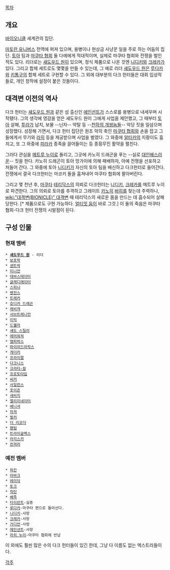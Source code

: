 [[목차]]
== 개요 ==
[[바이오니클]] 세계관의 집단. 

[[마토란 유니버스]] 전역에 퍼져 있으며, 용병이나 현상금 사냥꾼 일을 주로 하는 어둠의 집단. [[토아]] 팀과  [[마쿠타 협회]] 둘 다에에게 적대적이며, 실제로 마쿠타 협회와 전쟁을 벌인 적도 있다. 리더로는 [[섀도우드 원]]이 있으며, 정식 제품으로 나온 것엔 [[니디키]]와 [[크레카]]가 있다. 그리고 합체 세트로도 몇몇을 만들 수 있는데, 그 예로 리더 [[섀도우드 원]]은 [[루다카]]와 [[키통구]]의 합체 세트로 구현할 수 있다. 그 외에 대부분의 다크 헌터들은 대회 입상작들로, 개인 창작에 설정이 붙은 것들이다. 

== 대격변 이전의 역사 ==
다크 헌터는 [[섀도우드 원]]과 같은 섬 출신인 [[에인션트]]가 스스로를 용병으로 내세우며 시작됐다. 그의 생각에 영감을 얻은 섀도우드 원이 그에게 사업을 제안했고, 그 때부터 [[토아]] 살해, [[투라가]] 납치, 보물 --닌자-- 약탈 등 --[[천하의 개쌍놈들]]-- 악당 짓을 일삼으며 성장했다. 성장해 가면서, 다크 헌터 집단은 원조 악의 축인 [[마쿠타 협회]]와 손을 잡고 그들에게서 무기와 [[라히]] 등을 제공받으며 사업을 벌였다. 그 와중에 [[알타카]]의 지팡이도 훔치고, 또 그 와중에 [[피라카]] 종족을 끌어들이는 등 종횡무진 활약을 펼친다. 

그러다 관심을 [[메트루 누이]]로 돌리고, 그곳에 카노히 드래곤을 푸는 --실로 [[대인배]]스러운-- 짓을 한다. 카노히 드래곤이 토아 망가이에 의해 패배하자, 아예 전쟁을 선포하고 처들어 간다. 그 와중에 토아 [[니디키]]가 자신의 토아 팀을 배신하고 다크헌터로 들어간다. 전쟁에서 결국 다크헌터는 마코키 돌을 훔쳐내어 마쿠타 협회에 팔아버린다.

그리고 몇 천년 후, [[마쿠타]] [[테리닥스]]의 의뢰로 다크헌터는 [[니디키]], [[크레카]]를 메트루 누이로 파견한다. 그의 의뢰로 토아를 추격하고 그레이트 [[카노히]] [[바히]]를 찾는데 주력하나, [[wiki:"대격변(BIONICLE)" 대격변]] 때 테리닥스의 새로운 몸을 만드는 데 흡수되어 살해당한다. [* 제품으로도 구현 가능하다. [[얼티밋 둠]]이 바로 그것.] 이 둘의 죽음은 마쿠타 협회-다크 헌터 전쟁의 시발점이 된다.

== 구성 인물 ==
=== 현재 멤버 ===
 * '''[[섀도우드 원]]''' - 리더
 * [[보포락]]
 * [[센트락]]
 * [[미니언]]
 * [[데바스테이터]]
 * [[글래디에이터]]
 * [[스피너]]
 * [[벤전스]]
 * [[트래커]]
 * [[호디카 드래곤]]
 * [[래비져]]
 * [[서브트레니언]]
 * [[미믹]]
 * [[드웰러]]
 * [[섀도 스틸러]]
 * [[에어워쳐]]
 * [[엠피박스]]
 * [[파이어드라칵스]]
 * [[게더러]]
 * [[프라이멀]]
 * [[다크니스]]
 * [[크라타-칼]]
 * [[프로토타입]]
 * [[씨커]]
 * [[사일런스]]
 * [[포이즌]]
 * [[새비지]]
 * [[엘리미네이터]]
 * [[배니셔]]
 * [[차져]]
 * [[럴커]]
 * [[더 리코더]]
 * [[팬텀]]
 * [[트라이글랙스]]
 * [[라리스카]]
 * [[컨져러]]

=== 예전 멤버 ===
 * [[하칸]]
 * [[아바크]]
 * [[레이닥]]
 * [[토크]]
 * [[작탄]]
 * [[베족]]
 * [[타이란트]]-실종
 * [[루다카]]-마쿠타 편으로 돌아선다.
 * [[니디키]]-사망
 * [[크레카]]-사망
 * [[가디언]]-사망
 * [[에인션트]]-사망
 * [[라히 누이]]-마쿠타 협회에 반납

이 외에도 훨씬 많은 수의 다크 헌터들이 있긴 한데, 그냥 다 이름도 없는 엑스트라들이다.

[[각주]]
